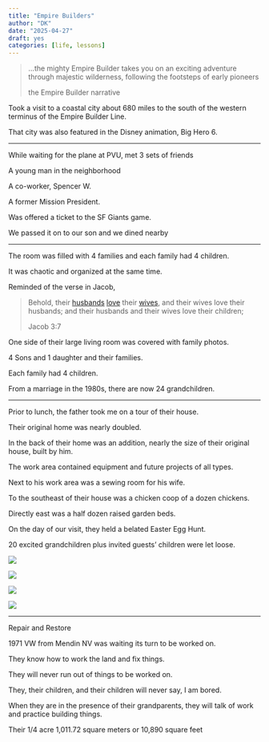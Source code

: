 ```yaml
---
title: "Empire Builders"
author: "DK"
date: "2025-04-27"
draft: yes
categories: [life, lessons]
---
```


> ...the mighty Empire Builder takes you on an exciting adventure through majestic wilderness, following the footsteps of early pioneers
>
> the Empire Builder narrative

Took a visit to a coastal city about 680 miles to the south of the western terminus of the Empire Builder Line.

That city was also featured in the Disney animation, Big Hero 6.

---

While waiting for the plane at PVU, met 3 sets of friends

A young man in the neighborhood

A co-worker, Spencer W.

A former Mission President.

Was offered a ticket to the SF Giants game.

We passed it on to our son and we dined nearby

------------------------------------------------------------------------

The room was filled with 4 families and each family had 4 children.

It was chaotic and organized at the same time.

Reminded of the verse in Jacob,

> Behold, their [husbands](https://www.churchofjesuschrist.org/study/scriptures/bofm/jacob/3?lang=eng#note7a) [love](https://www.churchofjesuschrist.org/study/scriptures/bofm/jacob/3?lang=eng#note7b) their [wives](https://www.churchofjesuschrist.org/study/scriptures/bofm/jacob/3?lang=eng#note7c), and their wives love their husbands; and their husbands and their wives love their children;
>
> Jacob 3:7

One side of their large living room was covered with family photos.

4 Sons and 1 daughter and their families.

Each family had 4 children.

From a marriage in the 1980s, there are now 24 grandchildren.

---

Prior to lunch, the father took me on a tour of their house.

Their original home was nearly doubled.

In the back of their home was an addition, nearly the size of their original house, built by him.

The work area contained equipment and future projects of all types.

Next to his work area was a sewing room for his wife.

To the southeast of their house was a chicken coop of a dozen chickens.

Directly east was a half dozen raised garden beds.

On the day of our visit, they held a belated Easter Egg Hunt.

20 excited grandchildren plus invited guests' children were let loose.

![](images/20250427_131221.jpg)

![](images/20250427_130205.jpg)

![](images/20250427_125914.jpg)

![](images/20250427_125712.jpg)

---

Repair and Restore

1971 VW from Mendin NV was waiting its turn to be worked on.

They know how to work the land and fix things.

They will never run out of things to be worked on.

They, their children, and their children will never say, I am bored.

When they are in the presence of their grandparents, they will talk of work and practice building things.

Their 1/4 acre 1,011.72 square meters or 10,890 square feet
